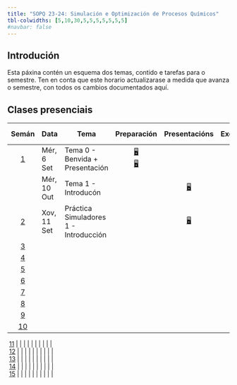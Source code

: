 ```yaml
---
title: "SOPQ 23-24: Simulación e Optimización de Procesos Químicos"
tbl-colwidths: [5,10,30,5,5,5,5,5,5,5]
#navbar: false
---
```


## Introdución

Esta páxina contén un esquema dos temas, contido e tarefas para o semestre.
Ten en conta que este horario actualizarase a medida que avanza o semestre, con todos os cambios documentados aquí.

## Clases presenciais

::: column-screen-inset-right
| Semán | Data | Tema | Preparación | Presentacións | Exercicios | Laboratorio | Casos prácticos | Avaliación | Proxecto |  
|:------:|--------|--------|:------:|:------:|:------:|:------:|:------:|:------:|:------:|  
|  [1](/weeks/week-1.html)  | Mér, 6 Set | Tema 0 - Benvida + Presentación | [🖥️](/temas/course-syllabus-0.qmd "Guía docente"){aria-label="Lab 1 slides"}<br>[🖥️](/temas/course-support-0.qmd "Guía docente"){aria-label="Lab 1 slides"} |  |  | | [🖥️](/temas/./exercicios/exemplo-exercicio.qmd "Guía docente"){aria-label="Lab 1 slides"} | | |    
|  | Mér, 10 Out  | Tema 1 - Introducón | | [🖥️](/slides/lec-1.html "Slides"){aria-label="Lab 1 slides"} | | [💻](/labs/lab-1.html "Lab instructions"){aria-label="Lab 1 instructions"} | | | |  
|  [2](/weeks/week-2.html) | Xov, 11 Set | Práctica Simuladores 1 - Introducción | |  [🖥️](/slides/lec-2.html "Lecture slides"){aria-label="Lecture 2 slides"}  | | | | | |  
|  [3](/weeks/week-3.html)  |          | | | | | | | | |  
|  [4](/weeks/week-3.html)  |          | | | | | | | | |  
|  [5](/weeks/week-3.html)  |          | | | | | | | | |  
|  [6](/weeks/week-3.html)  |          | | | | | | | | |  
|  [7](/weeks/week-3.html)  |          | | | | | | | | |  
|  [8](/weeks/week-3.html)  |          | | | | | | | | |  
|  [9](/weeks/week-3.html)  |          | | | | | | | | |  
|  [10](/weeks/week-3.html)  |          | | | | | | | | |  


|  [11](/weeks/week-3.html)  |          | | | | | | | | |  
|  [12](/weeks/week-3.html)  |          | | | | | | | | |  
|  [13](/weeks/week-3.html)  |          | | | | | | | | |  
|  [14](/weeks/week-3.html)  |          | | | | | | | | |  
|  [15](/weeks/week-3.html)  |          | | | | | | | | |  

:::

